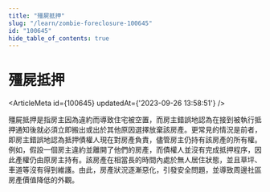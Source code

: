 ```yaml
---
title: "殭屍抵押"
slug: "/learn/zombie-foreclosure-100645"
id: "100645"
hide_table_of_contents: true
---
```



# 殭屍抵押

<ArticleMeta id={100645} updatedAt={'2023-09-26 13:58:51'} />
<div className='border-solid border-b border-t-0 my-4 border-[var(--ifm-color-gray-300)]' />

殭屍抵押是指房主因為違約而導致住宅被空置，而房主錯誤地認為在接到被執行抵押通知後就必須立即搬出或出於其他原因選擇放棄該房產。更常見的情況是前者，即房主錯誤地認為抵押債權人現在對房產負責，儘管房主仍持有該房產的所有權。例如，假設一個房主違約並離開了他們的房產，而債權人並沒有完成抵押程序，因此產權仍由原房主持有。該房產在相當長的時間內處於無人居住狀態，並且草坪、車道等沒有得到維護。由此，房產狀況逐漸惡化，引發安全問題，並導致周邊社區房產價值降低的外觀。

